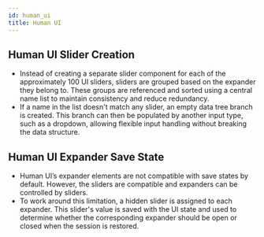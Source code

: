 ```yaml
---
id: human_ui
title: Human UI
---
```



## Human UI Slider Creation

- Instead of creating a separate slider component for each of the approximately 100 UI sliders, sliders are grouped based on the expander they belong to. These groups are referenced and sorted using a central name list to maintain consistency and reduce redundancy.
- If a name in the list doesn't match any slider, an empty data tree branch is created. This branch can then be populated by another input type, such as a dropdown, allowing flexible input handling without breaking the data structure.

<ZoomableImage src="/img/human_UI/human_slider.png" alt="Human UI" />

## Human UI Expander Save State
- Human UI’s expander elements are not compatible with save states by default. However, the sliders are compatible and expanders can be controlled by sliders.
- To work around this limitation, a hidden slider is assigned to each expander. This slider's value is saved with the UI state and used to determine whether the corresponding expander should be open or closed when the session is restored.

